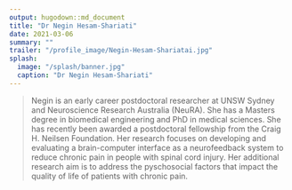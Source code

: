 ```yaml
---
output: hugodown::md_document
title: "Dr Negin Hesam-Shariati"
date: 2021-03-06
summary: ""
trailer: "/profile_image/Negin-Hesam-Shariatai.jpg"
splash:
  image: "/splash/banner.jpg"
  caption: "Dr Negin Hesam-Shariati"
---
```


> Negin is an early career postdoctoral researcher at UNSW Sydney and Neuroscience Research Australia (NeuRA). She has a Masters degree in biomedical engineering and PhD in medical sciences. She has recently been awarded a postdoctoral fellowship from the Craig H. Neilsen Foundation. Her research focuses on developing and evaluating a brain-computer interface as a neurofeedback system to reduce chronic pain in people with spinal cord injury. Her additional research aim is to address the pyschosocial factors that impact the quality of life of patients with chronic pain.
